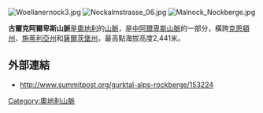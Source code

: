 [[Image:Woellanernock3.jpg|right]]
[[Image:Nockalmstrasse_06.jpg|thumb]]
[[Image:Malnock_Nockberge.jpg|thumb]]

'''古爾克阿爾卑斯山脈'''是[[奧地利|奧地利]]的[[山脈|山脈]]，是[[中阿爾卑斯山脈|中阿爾卑斯山脈]]的一部分，橫跨[[克恩頓州|克恩頓州]]、[[施蒂利亞州|施蒂利亞州]]和[[薩爾茨堡州|薩爾茨堡州]]，最高點海拔高度2,441米。

==外部連結==
* http://www.summitpost.org/gurktal-alps-rockberge/153224 {{Wayback|url=http://www.summitpost.org/gurktal-alps-rockberge/153224 |date=20190722113635 }}

{{Austria-geo-stub}}
[[Category:奧地利山脈|Category:奧地利山脈]]